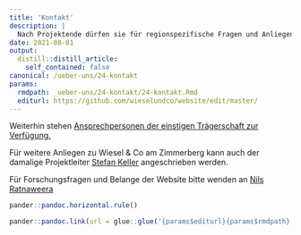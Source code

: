 ```yaml
---
title: 'Kontakt'
description: |
  Nach Projektende dürfen sie für regionspezifische Fragen und Anliegen zu Wiesel & Co so vorgehen: 
date: 2021-08-01
output:
  distill::distill_article:
    self_contained: false
canonical: /ueber-uns/24-kontakt
params:
  rmdpath: _ueber-uns/24-kontakt/24-kontakt.Rmd
  editurl: https://github.com/wieselundco/website/edit/master/
---
```


Weiterhin stehen [Ansprechpersonen der einstigen Trägerschaft zur Verfügung.](https://wieselundco.github.io/website/ueber-uns/27-die-traegerschaft-wir-stellen-uns-vor/)
  
  Für weitere Anliegen zu Wiesel & Co am Zimmerberg kann auch der damalige Projektleiter [Stefan Keller](mailto:umschwung@gmail.com) angeschrieben werden.

  Für Forschungsfragen und Belange der Website bitte wenden an [Nils Ratnaweera](mailto:nils.ratnaweera@zhaw.ch)




```r
pander::pandoc.horizontal.rule()

pander::pandoc.link(url = glue::glue('{params$editurl}{params$rmdpath}'),text = 'Artikel bearbeiten')
```

<!--http://wieselundco.ch/ueber-uns/24-kontakt-->
